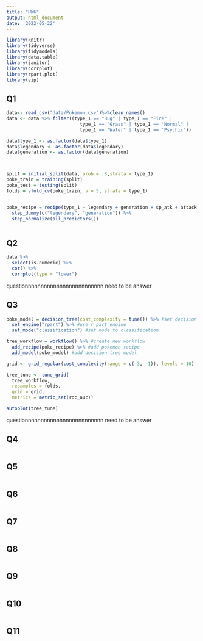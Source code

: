```yaml
---
title: "HW6"
output: html_document
date: '2022-05-22'
---
```


```r
library(knitr)
library(tidyverse)
library(tidymodels)
library(data.table)
library(janitor)
library(corrplot)
library(rpart.plot)
library(vip)
```

## Q1


```r
data<- read_csv("data/Pokemon.csv")%>%clean_names()
data <- data %>% filter((type_1 == "Bug" | type_1 == "Fire" |
                           type_1 == "Grass" | type_1 == "Normal" |
                           type_1 == "Water" | type_1 == "Psychic"))

data$type_1 <- as.factor(data$type_1)
data$legendary <- as.factor(data$legendary)
data$generation <- as.factor(data$generation)



split = initial_split(data, prob = .8,strata = type_1) 
poke_train = training(split)
poke_test = testing(split)
folds = vfold_cv(poke_train, v = 5, strata = type_1)


poke_recipe = recipe(type_1 ~ legendary + generation + sp_atk + attack + speed + defense + hp + sp_def, data = poke_train) %>%
  step_dummy(c("legendary", "generation")) %>% 
  step_normalize(all_predictors())
```

```r
```


## Q2


```r
data %>% 
  select(is.numeric) %>% 
  cor() %>% 
  corrplot(type = "lower")
```

questionnnnnnnnnnnnnnnnnnnnnnnnn need to be answer 

## Q3


```r

poke_model = decision_tree(cost_complexity = tune()) %>% #set decision tree model with cost complexity tuned
  set_engine("rpart") %>% #use r part engine
  set_mode("classification") #set mode to classification

tree_workflow = workflow() %>% #create new workflow
  add_recipe(poke_recipe) %>% #add pokemon recipe
  add_model(poke_model) #add decision tree model

grid <- grid_regular(cost_complexity(range = c(-3, -1)), levels = 10)

```

```r

tree_tune <- tune_grid( 
  tree_workflow, 
  resamples = folds, 
  grid = grid, 
  metrics = metric_set(roc_auc))

autoplot(tree_tune)
```


questionnnnnnnnnnnnnnnnnnnnnnnnn need to be answer 





## Q4


```r
```


## Q5


```r
```


## Q6


```r
```


## Q7


```r
```

## Q8


```r
```

## Q9


```r
```

## Q10


```r
```

## Q11


```r
```


```r
```